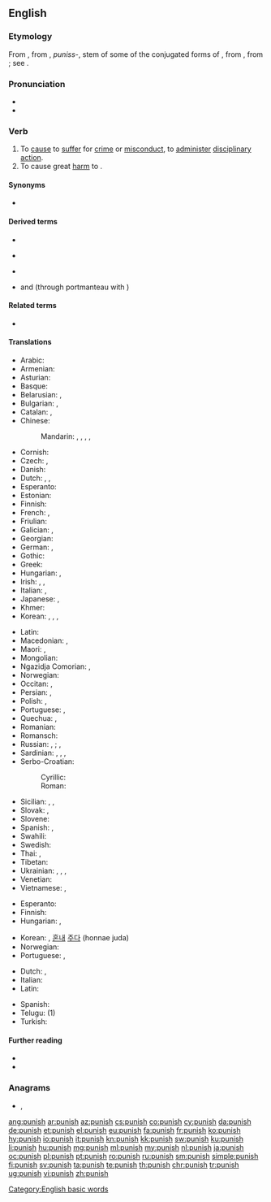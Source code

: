 ==English==

===Etymology===
From {{etyl|enm|en}} {{m|enm|punischen}}, from {{etyl|xno|en}}, {{etyl|fro|en}} ''puniss-'', stem of some of the conjugated forms of {{m|fro|punir}}, from {{etyl|la|en}} {{m|la|punio|puniō, punīre|to inflict punishment upon}}, from {{m|la|poena||punishment, penalty}}; see {{m|en|pain}}.

===Pronunciation===
* {{IPA|/ˈpʌnɪʃ/|lang=en}}
* {{audio|en-us-punish.ogg|Audio (US)|lang=en}}

===Verb===
{{en-verb|es}}

# To [[cause]] to [[suffer]] for [[crime]] or [[misconduct]], to [[administer]] [[disciplinary]] [[action]].
# To cause great [[harm]] to {{qualifier|a punishing blow}}.

====Synonyms====
* {{sense|to cause to suffer for crime or misconduct}} {{l|en|castigate}}

====Derived terms====
* {{l|en|punishable}}
* {{l|en|punisher}} {{pos n}}
* {{l|en|punishment}} {{pos n}}
* {{l|en|telish}} and {{l|en|telishment}} (through portmanteau with {{cog|grc|τέλος||}})

====Related terms====
* {{l|en|pain}}

====Translations====
{{trans-top|to cause to suffer for crime or misconduct}}
* Arabic: {{t|ar|عَاقَبَ}}
* Armenian: {{t+|hy|պատժել}}
* Asturian: {{t|ast|castigar}}
* Basque: {{t-needed|eu}}
* Belarusian: {{t|be|кара́ць|impf|sc=Cyrl}}, {{t|be|пакара́ць|pf|sc=Cyrl}}
* Bulgarian: {{t+|bg|нака́звам|impf}}, {{t|bg|нака́жа|pf|sc=Cyrl}}
* Catalan: {{t+|ca|punir}}, {{t+|ca|castigar}}
* Chinese:
*: Mandarin: {{t+|cmn|懲罰|sc=Hani}}, {{t+|cmn|惩罚|tr=chéngfá|sc=Hani}}, {{t+|cmn|處罰|sc=Hani}}, {{t+|cmn|处罚|tr=chǔfá|sc=Hani}}, {{t+|cmn|制裁|tr=zhìcái|sc=Hani}}
* Cornish: {{t|kw|kessydhya}}
* Czech: {{t+|cs|trestat|impf}}, {{t|cs|potrestat|pf}}
* Danish: {{t|da|straffe}}
* Dutch: {{t+|nl|straffen}}, {{t+|nl|afstraffen}}, {{t+|nl|bestraffen}}
* Esperanto: {{t|eo|puni}}
* Estonian: {{t|et|karistama}}
* Finnish: {{t+|fi|rangaista}}
* French: {{t+|fr|punir}}, {{t+|fr|châtier}}
* Friulian: {{t|fur|cjastiâ}}
* Galician: {{t|gl|punir}}, {{t|gl|castigar}}
* Georgian: {{t|ka|დასჯა}}
* German: {{t+|de|bestrafen}}, {{t+|de|strafen}}
* Gothic: {{t|got|𐍅𐌻𐌹𐌶𐌾𐌰𐌽|tr=wlizjan}}
* Greek: {{t+|el|τιμωρώ}}
* Hungarian: {{t+|hu|büntet}}, {{t+|hu|megbüntet}}
* Irish: {{t|ga|cuir pionós ar}}, {{t|ga|pionósaigh}}, {{t|ga|aifir}}
* Italian: {{t+|it|punire}}, {{t+|it|castigare}}
* Japanese: {{t|ja|罰する|tr=ばっする, bassuru}}, {{t+|ja|懲罰|alt=懲罰する|tr=ちょうばつする, chōbatsu suru}}
* Khmer: {{t-needed|km}}
* Korean: {{t+|ko|벌주다}}, {{t+|ko|징벌하다|sc=Kore}}, {{t+|ko|처벌하다|sc=Kore}}, {{t|ko|응징하다|sc=Kore}}
{{trans-mid}}
* Latin: {{t|la|punire}}
* Macedonian: {{t|mk|казнува|impf|sc=Cyrl}}, {{t|mk|казни|pf|sc=Cyrl}}
* Maori: {{t|mi|ngahi}}, {{t|mi|ngawhi}}
* Mongolian: {{t-needed|mn}}
* Ngazidja Comorian: {{t|zdj|âdhiɓu|tr=uâdhibu|alt=uâdhiɓu}}, {{t|zdj|hukumu|alt=uhukumu}}
* Norwegian: {{t+|no|straffe}}
* Occitan: {{t+|oc|castigar}}, {{t|oc|punir}}
* Persian: {{t+|fa|ادب کردن|tr=adab kardan|sc=fa-Arab}}, {{t|fa|مجازات کردن|tr=mojâzât kardan|sc=fa-Arab}}
* Polish: {{t+|pl|karać|impf}}, {{t+|pl|ukarać|pf}}
* Portuguese: {{t+|pt|castigar}}, {{t+|pt|punir}}
* Quechua: {{t|qu|maqakuy}}, {{t|qu|wanay}}
* Romanian: {{t+|ro|pedepsi}}
* Romansch: {{t|rm|chastiar}}
* Russian: {{t+|ru|нака́зывать|impf}}, {{t+|ru|наказа́ть|pf}}; {{t+|ru|кара́ть|impf}}, {{t+|ru|покара́ть|pf}}
* Sardinian: {{t|sc|casticare}}, {{t|sc|castigae}}, {{t|sc|castigai}}, {{t|sc|castigare}}
* Serbo-Croatian:
*: Cyrillic: {{t|sh|ка̏знити|impf|sc=Cyrl}}
*: Roman: {{t+|sh|kȁzniti|impf}}
* Sicilian: {{t+|scn|castigari}}, {{t+|scn|castijari}}, {{t+|scn|castiari}}
* Slovak: {{t|sk|trestať|impf}}, {{t|sk|potrestať|pf}}
* Slovene: {{t+|sl|kaznovati|impf}}
* Spanish: {{t+|es|castigar}}, {{t+|es|punir}}
* Swahili: {{t+|sw|adhibu|alt=kuadhibu}}
* Swedish: {{t+|sv|straffa}}
* Thai: {{t+|th|ลงโทษ}}, {{t|th|ทำโทษ}}
* Tibetan: {{t-needed|bo}}
* Ukrainian: {{t|uk|кара́ти|impf|sc=Cyrl}}, {{t|uk|покара́ти|pf|sc=Cyrl}}, {{t|uk|нака́зувати|impf|sc=Cyrl}}, {{t|uk|наказа́ти|pf|sc=Cyrl}}
* Venetian: {{t|vec|castigar}}
* Vietnamese: {{t+|vi|phạt}}, {{t+|vi|trừng phạt}}
{{trans-bottom}}

{{trans-top|to cause great harm to}}
* Esperanto: {{t|eo|puni}}
* Finnish: {{t+|fi|rangaista}}
* Hungarian: {{t+|hu|bántalmaz}}, {{t+|hu|helybenhagy}}
{{trans-mid}}
* Korean: {{t|ko|강타하다|sc=Kore}}, [[혼내다|혼내]] [[주다]] (honnae juda)
* Norwegian: {{t+|no|skade}}
* Portuguese: {{t+|pt|castigar}}, {{t+|pt|punir}}
{{trans-bottom}}

{{checktrans-top}}
* Dutch: {{t-check|nl|straffen}}, {{t-check|nl|afstraffen}}
* Italian: {{t-check|it|punire}}
* Latin: {{t-check|la|punire}}
{{trans-mid}}
* Spanish: {{t-check|es|castigar}}
* Telugu: {{t-check|te|శిక్షించు}} (1)
* Turkish: {{t-check|tr|cezalandırmak}}
{{trans-bottom}}

====Further reading====
* {{R:Webster 1913}}
* {{R:Century 1911}}

===Anagrams===
* {{l|en|push in}}, {{l|en|unship}}

[[Category:English basic words]]

[[ang:punish]]
[[ar:punish]]
[[az:punish]]
[[cs:punish]]
[[co:punish]]
[[cy:punish]]
[[da:punish]]
[[de:punish]]
[[et:punish]]
[[el:punish]]
[[eu:punish]]
[[fa:punish]]
[[fr:punish]]
[[ko:punish]]
[[hy:punish]]
[[io:punish]]
[[it:punish]]
[[kn:punish]]
[[kk:punish]]
[[sw:punish]]
[[ku:punish]]
[[li:punish]]
[[hu:punish]]
[[mg:punish]]
[[ml:punish]]
[[my:punish]]
[[nl:punish]]
[[ja:punish]]
[[oc:punish]]
[[pl:punish]]
[[pt:punish]]
[[ro:punish]]
[[ru:punish]]
[[sm:punish]]
[[simple:punish]]
[[fi:punish]]
[[sv:punish]]
[[ta:punish]]
[[te:punish]]
[[th:punish]]
[[chr:punish]]
[[tr:punish]]
[[ug:punish]]
[[vi:punish]]
[[zh:punish]]